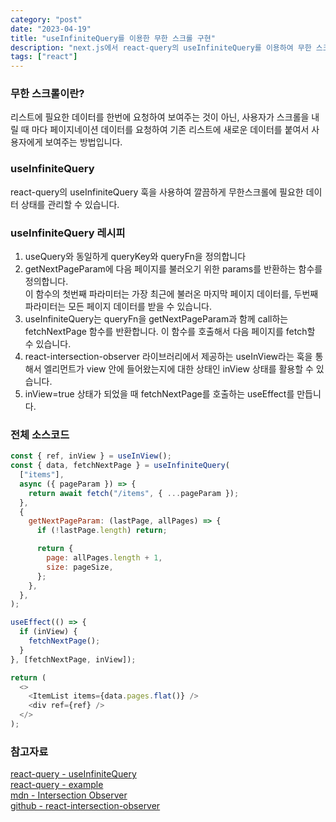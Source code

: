 ```yaml
---
category: "post"
date: "2023-04-19"
title: "useInfiniteQuery를 이용한 무한 스크롤 구현"
description: "next.js에서 react-query의 useInfiniteQuery를 이용하여 무한 스크롤 만들기"
tags: ["react"]
---
```


### 무한 스크롤이란?

리스트에 필요한 데이터를 한번에 요청하여 보여주는 것이 아닌, 사용자가 스크롤을 내릴 때 마다 페이지네이션 데이터를 요청하여 기존 리스트에 새로운 데이터를 붙여서 사용자에게 보여주는 방법입니다.<br/>

### useInfiniteQuery

react-query의 useInfiniteQuery 훅을 사용하여 깔끔하게 무한스크롤에 필요한 데이터 상태를 관리할 수 있습니다.

### useInfiniteQuery 레시피

1. useQuery와 동일하게 queryKey와 queryFn을 정의합니다<br/>
2. getNextPageParam에 다음 페이지를 불러오기 위한 params를 반환하는 함수를 정의합니다.<br/>이 함수의 첫번째 파라미터는 가장 최근에 불러온 마지막 페이지 데이터를, 두번째 파라미터는 모든 페이지 데이터를 받을 수 있습니다.
3. useInfiniteQuery는 queryFn을 getNextPageParam과 함께 call하는 fetchNextPage 함수를 반환합니다. 이 함수를 호출해서 다음 페이지를 fetch할 수 있습니다.
4. react-intersection-observer 라이브러리에서 제공하는 useInView라는 훅을 통해서 엘리먼트가 view 안에 들어왔는지에 대한 상태인 inView 상태를 활용할 수 있습니다.
5. inView=true 상태가 되었을 때 fetchNextPage를 호출하는 useEffect를 만듭니다.

### 전체 소스코드

```javascript
const { ref, inView } = useInView();
const { data, fetchNextPage } = useInfiniteQuery(
  ["items"],
  async ({ pageParam }) => {
    return await fetch("/items", { ...pageParam });
  },
  {
    getNextPageParam: (lastPage, allPages) => {
      if (!lastPage.length) return;

      return {
        page: allPages.length + 1,
        size: pageSize,
      };
    },
  },
);

useEffect(() => {
  if (inView) {
    fetchNextPage();
  }
}, [fetchNextPage, inView]);

return (
  <>
    <ItemList items={data.pages.flat()} />
    <div ref={ref} />
  </>
);
```

### 참고자료

[react-query - useInfiniteQuery](https://tanstack.com/query/v4/docs/react/reference/useInfiniteQuery)<br/>
[react-query - example](https://tanstack.com/query/v4/docs/react/guides/infinite-queries#example)<br/>
[mdn - Intersection Observer](https://developer.mozilla.org/en-US/docs/Web/API/Intersection_Observer_API)<br/>
[github - react-intersection-observer](https://github.com/thebuilder/react-intersection-observer#readme)<br/>
